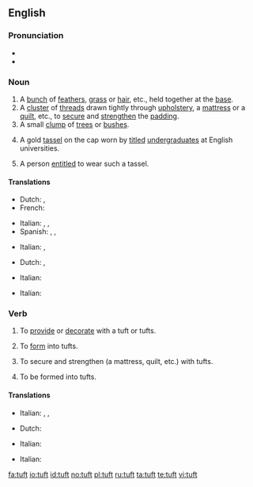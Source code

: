 ==English==

===Pronunciation===
* {{IPA|tʌft}}
* {{rhymes|ʌft}}

===Noun===
{{en-noun}}

# A [[bunch]] of [[feather]]s, [[grass]] or [[hair]], etc., held together at the [[base]].
# A [[cluster]] of [[thread]]s drawn tightly through [[upholstery]], a [[mattress]] or a [[quilt]], etc., to [[secure]] and [[strengthen]] the [[padding]].
# A small [[clump]] of [[tree]]s or [[bush]]es.
# {{historical}} A gold [[tassel]] on the cap worn by [[titled]] [[undergraduate]]s at English universities.
# A person [[entitle]]d to wear such a tassel.

====Translations====
{{trans-top|bunch}}
* Dutch: {{t+|nl|pluk|m}}, {{t+|nl|bundel|m}}
* French: {{t+|fr|touffe|f}}
{{trans-mid}}
* Italian: {{t+|it|cespo|m}}, {{t-|it|ciuffo|m}},  {{t-|it|ciocca}}
* Spanish: {{sense|hair}} {{t+|es|mechón|m}}, {{sense|feathers}} {{t-|es|penacho|m}}, {{sense|grass}} {{t-|es|manojo|m}}
{{trans-bottom}}

{{trans-top|cluster of threads}}
{{trans-mid}}
* Italian: {{t+|it|fiocco}},  {{t-|it|rappa}}
{{trans-bottom}}

{{trans-top|clump of trees}}
* Dutch: {{t-|nl|bosje|n}}, {{t|nl|bomengroep|m}}
{{trans-mid}}
* Italian: {{t|it|macchia d'alberi}}
{{trans-bottom}}

{{trans-top|gold tassel}}
{{trans-mid}}
* Italian: {{t|it|nappina dorata}}
{{trans-bottom}}

{{trans-top|person wearing the tassel}}
{{trans-mid}}
{{trans-bottom}}

===Verb===
{{en-verb}}

# {{transitive}} To [[provide]] or [[decorate]] with a tuft or tufts.
# {{transitive}} To [[form]] into tufts.
# {{transitive}} To secure and strengthen (a mattress, quilt, etc.) with tufts.
# {{intransitive}} To be formed into tufts.

====Translations====
{{trans-top|provide with tufts}}
{{trans-mid}}
* Italian: {{t|it|infiocchettare}},  {{t|it|ornare di ciuffi}},  {{t|it|impennacchiare}}
{{trans-bottom}}

{{trans-top|form into tufts}}
* Dutch: {{t|nl|bundelen}}
{{trans-mid}}
{{trans-bottom}}

{{trans-top|secure with tufts}}
{{trans-mid}}
* Italian: {{t|it|trapuntare}}
{{trans-bottom}}

{{trans-top|be formed into tufts}}
{{trans-mid}}
* Italian: {{t|it|a forma di ciuffo}}
{{trans-bottom}}

[[fa:tuft]]
[[io:tuft]]
[[id:tuft]]
[[no:tuft]]
[[pl:tuft]]
[[ru:tuft]]
[[ta:tuft]]
[[te:tuft]]
[[vi:tuft]]